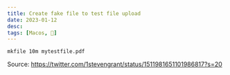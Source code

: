 ```yaml
---
title: Create fake file to test file upload
date: 2023-01-12
desc:
tags: [Macos, 🌿]
---
```


```
mkfile 10m mytestfile.pdf
```


Source: 
https://twitter.com/1stevengrant/status/1511981651101986817?s=20
